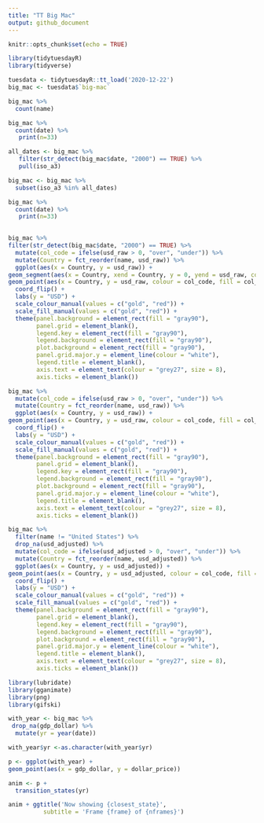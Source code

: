 ---
title: "TT Big Mac"
output: github_document
---

```{r setup, include=FALSE}
knitr::opts_chunk$set(echo = TRUE)
```

```{r}
library(tidytuesdayR)
library(tidyverse)

tuesdata <- tidytuesdayR::tt_load('2020-12-22')
big_mac <- tuesdata$`big-mac`

```

```{r}
big_mac %>% 
  count(name)

big_mac %>%
  count(date) %>%
   print(n=33)

all_dates <- big_mac %>% 
   filter(str_detect(big_mac$date, "2000") == TRUE) %>%
   pull(iso_a3)

big_mac <- big_mac %>%
  subset(iso_a3 %in% all_dates)

big_mac %>%
  count(date) %>%
   print(n=33)
  
```


```{r}
big_mac %>%
filter(str_detect(big_mac$date, "2000") == TRUE) %>%
  mutate(col_code = ifelse(usd_raw > 0, "over", "under")) %>%
  mutate(Country = fct_reorder(name, usd_raw)) %>%
  ggplot(aes(x = Country, y = usd_raw)) +
geom_segment(aes(x = Country, xend = Country, y = 0, yend = usd_raw, colour = col_code)) +
geom_point(aes(x = Country, y = usd_raw, colour = col_code, fill = col_code), size=2, alpha=0.5, shape=21, stroke=0.5) +
  coord_flip() +
  labs(y = "USD") +
  scale_colour_manual(values = c("gold", "red")) +
  scale_fill_manual(values = c("gold", "red")) +
  theme(panel.background = element_rect(fill = "gray90"),
        panel.grid = element_blank(), 
        legend.key = element_rect(fill = "gray90"),
        legend.background = element_rect(fill = "gray90"), 
        plot.background = element_rect(fill = "gray90"),
        panel.grid.major.y = element_line(colour = "white"),
        legend.title = element_blank(),
        axis.text = element_text(colour = "grey27", size = 8),
        axis.ticks = element_blank())


```

```{r}
big_mac %>%
  mutate(col_code = ifelse(usd_raw > 0, "over", "under")) %>%
  mutate(Country = fct_reorder(name, usd_raw)) %>%
  ggplot(aes(x = Country, y = usd_raw)) +
geom_point(aes(x = Country, y = usd_raw, colour = col_code, fill = col_code), size=2, alpha=0.5, shape=21, stroke=0.5) +
  coord_flip() +
  labs(y = "USD") +
  scale_colour_manual(values = c("gold", "red")) +
  scale_fill_manual(values = c("gold", "red")) +
  theme(panel.background = element_rect(fill = "gray90"),
        panel.grid = element_blank(), 
        legend.key = element_rect(fill = "gray90"),
        legend.background = element_rect(fill = "gray90"), 
        plot.background = element_rect(fill = "gray90"),
        panel.grid.major.y = element_line(colour = "white"),
        legend.title = element_blank(),
        axis.text = element_text(colour = "grey27", size = 8),
        axis.ticks = element_blank())

```

```{r}
big_mac %>%
  filter(name != "United States") %>%
  drop_na(usd_adjusted) %>%
  mutate(col_code = ifelse(usd_adjusted > 0, "over", "under")) %>%
  mutate(Country = fct_reorder(name, usd_adjusted)) %>%
  ggplot(aes(x = Country, y = usd_adjusted)) +
geom_point(aes(x = Country, y = usd_adjusted, colour = col_code, fill = col_code), size=2, alpha=0.5, shape=21, stroke=0.5) +
  coord_flip() +
  labs(y = "USD") +
  scale_colour_manual(values = c("gold", "red")) +
  scale_fill_manual(values = c("gold", "red")) +
  theme(panel.background = element_rect(fill = "gray90"),
        panel.grid = element_blank(), 
        legend.key = element_rect(fill = "gray90"),
        legend.background = element_rect(fill = "gray90"), 
        plot.background = element_rect(fill = "gray90"),
        panel.grid.major.y = element_line(colour = "white"),
        legend.title = element_blank(),
        axis.text = element_text(colour = "grey27", size = 8),
        axis.ticks = element_blank())
```

```{r}
library(lubridate)
library(gganimate)
library(png)
library(gifski)
```

```{r}
with_year <- big_mac %>%
 drop_na(gdp_dollar) %>%
  mutate(yr = year(date))

with_year$yr <-as.character(with_year$yr)


```

```{r}
p <- ggplot(with_year) +
geom_point(aes(x = gdp_dollar, y = dollar_price))
```

```{r}
anim <- p +
  transition_states(yr)

anim + ggtitle('Now showing {closest_state}',
          subtitle = 'Frame {frame} of {nframes}')
```

